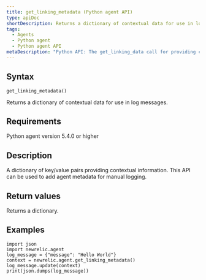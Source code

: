 ```yaml
---
title: get_linking_metadata (Python agent API)
type: apiDoc
shortDescription: Returns a dictionary of contextual data for use in log messages.
tags:
  - Agents
  - Python agent
  - Python agent API
metaDescription: "Python API: The get_linking_data call for providing contextual information for reported data."
---
```


## Syntax

```
get_linking_metadata()
```

Returns a dictionary of contextual data for use in log messages.

## Requirements

Python agent version 5.4.0 or higher

## Description

A dictionary of key/value pairs providing contextual information. This API can be used to add agent metadata for manual logging.

## Return values

Returns a dictionary.

## Examples

```
import json
import newrelic.agent
log_message = {"message": "Hello World"}
context = newrelic.agent.get_linking_metadata()
log_message.update(context)
print(json.dumps(log_message))
```
